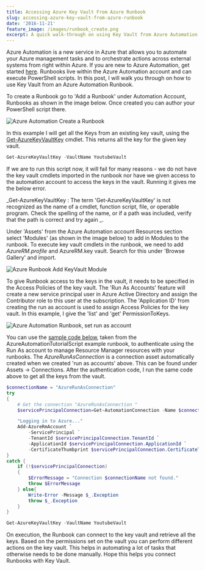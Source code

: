 ```yaml
---
title: Accessing Azure Key Vault From Azure Runbook
slug: accessing-azure-key-vault-from-azure-runbook
date: '2016-11-21'
feature_image: /images/runbook_create.png
excerpt: A quick walk-through on using Key Vault from Azure Automation Runbook.
---
```

Azure Automation is a new service in Azure that allows you to automate your Azure management tasks and to orchestrate actions across external systems from right within Azure. If you are new to Azure Automation, get started [here](https://azure.microsoft.com/en-us/blog/azure-automation-runbook-management/). Runbooks live within the Azure Automation account and can execute PowerShell scripts. In this post, I will walk you through on how to use Key Vault from an Azure Automation Runbook.

To create a Runbook go to 'Add a Runbook' under Automation Account, Runbooks as shown in the image below. Once created you can author your PowerShell script there.

![Azure Automation Create a Runbook](/images/runbook_create.png)

In this example I will get all the Keys from an existing key vault, using the [Get-AzureKeyVaultKey](https://msdn.microsoft.com/en-us/library/dn868053.aspx) cmdlet. This returns all the key for the given key vault.

```powershell
Get-AzureKeyVaultKey -VaultName YoutubeVault

```

If we are to run this script now, it will fail for many reasons - we do not have the key vault cmdlets imported in the runbook nor have we given access to the automation account to access the keys in the vault. Running it gives me the below error.

\_Get-AzureKeyVaultKey : The term 'Get-AzureKeyVaultKey' is not recognized as the name of a cmdlet, function script, file, or operable program. Check the spelling of the name, or if a path was included, verify that the path is correct and try again \_.

Under 'Assets' from the Azure Automation account Resources section select 'Modules' (as shown in the image below) to add in Modules to the runbook. To execute key vault cmdlets in the runbook, we need to add _AzureRM.profile_ and AzureRM.key vault. Search for this under 'Browse Gallery' and import.

![Azure Runbook Add KeyVault Module](/images/runbook_add_Module.png)

To give Runbook access to the keys in the vault, it needs to be specified in the Access Policies of the key vault. The 'Run As Accounts' feature will create a new service principal user in Azure Active Directory and assign the Contributor role to this user at the subscription. The 'Application ID' from creating the run as account is used to assign Access Policies for the key vault. In this example, I give the 'list' and 'get' PermissionToKeys.

![Azure Automation Runbook, set run as account](/images/runbook_run_as_accounts.png)

You can use the [sample code below](https://azure.microsoft.com/en-us/documentation/articles/automation-sec-configure-azure-runas-account/#sample-code-to-authenticate-with-resource-manager-resources), taken from the AzureAutomationTutorialScript example runbook, to authenticate using the Run As account to manage Resource Manager resources with your runbooks. The _AzureRunAsConnection_ is a connection asset automatically created when we created 'run as accounts' above. This can be found under Assets -> Connections. After the authentication code, I run the same code above to get all the keys from the vault.

```powershell
$connectionName = "AzureRunAsConnection"
try
{
    # Get the connection "AzureRunAsConnection "
    $servicePrincipalConnection=Get-AutomationConnection -Name $connectionName

    "Logging in to Azure..."
    Add-AzureRmAccount `
        -ServicePrincipal `
        -TenantId $servicePrincipalConnection.TenantId `
        -ApplicationId $servicePrincipalConnection.ApplicationId `
        -CertificateThumbprint $servicePrincipalConnection.CertificateThumbprint
}
catch {
    if (!$servicePrincipalConnection)
    {
        $ErrorMessage = "Connection $connectionName not found."
        throw $ErrorMessage
    } else{
        Write-Error -Message $_.Exception
        throw $_.Exception
    }
}

Get-AzureKeyVaultKey -VaultName YoutubeVault

```

On execution, the Runbook can connect to the key vault and retrieve all the keys. Based on the permissions set on the vault you can perform different actions on the key vault. This helps in automating a lot of tasks that otherwise needs to be done manually. Hope this helps you connect Runbooks with Key Vault.
